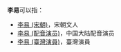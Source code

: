 '''李易'''可以指：
* [[李易_(宋朝)|李易 (宋朝)]]，宋朝文人
* [[李易_(配音演员)|李易 (配音演员)]]，中国大陆配音演员
* [[李易_(臺灣演員)|李易 (臺灣演員)]]，臺灣演員
{{Disambiguation|Y|Cat=二字李姓人名消歧義}}
